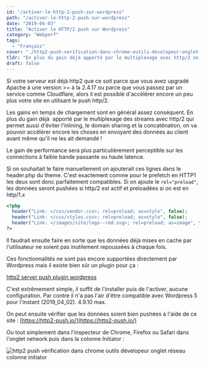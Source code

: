 ```yaml
---
id: "/activer-le-http-2-push-sur-wordpress"
path: "/activer-le-http-2-push-sur-wordpress"
date: "2019-04-03"
title: "Activer le HTTP/2 push sur Wordpress"
category: "Webperf"
tags:
  - "Français"
cover: "./http2-push-verification-dans-chrome-outils-developeur-onglet-reseau-colonne-initiator.jpg"
tldr: "En plus du gain déjà apporté par le multiplexage avec http/2 on va pouvoir accélérer encore en envoyant des données au client avant même qu'il ne les ait demandé ! "
draft: false
---
```


Si votre serveur est déjà http2 que ce soit parce que vous avez upgradé Apache à une version >= à la 2.4.17 ou parce que vous passez par un service comme Cloudflare, alors il est possible d'accélérer encore un peu plus votre site en utilisant le push http/2.

Les gains en temps de chargement sont en général assez conséquent. En plus du gain déjà  apporté par le multiplexage des streams avec http/2 qui permet aussi d'éviter l'inlining, le domain sharing et la concaténation, on va pouvoir accélérer encore les choses en envoyant des données au client avant même qu'il ne les ait demandé !

Le gain de performance sera plus particulièrement perceptible sur les connections à faible bande passante ou haute latence.

Si on souhaitait le faire manuellement on ajouterait ces lignes dans le header.php du theme. C'est exactement comme pour le prefetch en HTTP1 les deux sont donc parfaitement compatibles. Si on ajoute le ```rel="preload"```, les données seront pushées si http/2 est actif et preloadées si on est en http/1.x

```php
<?php
  header("Link: </css/vendor.css>; rel=preload; as=style", false);
  header("Link: </css/styles.css>; rel=preload; as=style", false);
  header("Link: </images/site/logo--red.svg>; rel=preload; as=image", false);
?>
```

Il faudrait ensuite faire en sorte que les données déjà mises en cache par l'utilisateur ne soient pas inutilement repoussées à chaque fois.

Ces fonctionnalités ne sont pas encore supportées directement par Wordpress mais il existe bien sûr un plugin pour ça :

[http2 server push plugin wordpress](./http2-server-push-plugin-wordpress.jpg)

C'est extrêmement simple, il suffit de l'installer puis de l'activer, aucune configuration. Par contre il n'a pas l'air d'être compatible avec Wordpress 5 pour l'instant (2019\_04\_02). 4.9.10 max.

On peut ensuite vérifier que les données soient bien pushées à l'aide de ce site : [https://http2-push.io/](https://http2-push.io/)

Ou tout simplement dans l'inspecteur de Chrome, Firefox ou Safari dans l'onglet network puis dans la colonne Initiator :

![http2 push vérification dans chrome outils dévelopeur onglet réseau colonne initiator](./http2-push-vérification-dans-chrome-outils-dévelopeur-onglet-réseau-colonne-initiator.jpg)
